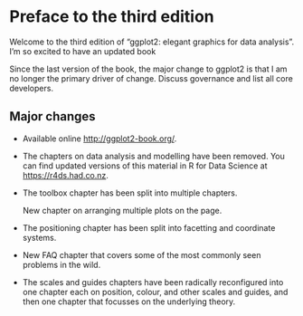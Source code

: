 # Preface to the third edition {.unnumbered}

Welcome to the third edition of "ggplot2: elegant graphics for data analysis".
I'm so excited to have an updated book

Since the last version of the book, the major change to ggplot2 is that I am no longer the primary driver of change.
Discuss governance and list all core developers.

## Major changes {.unnumbered}

-   Available online <http://ggplot2-book.org/>.

-   The chapters on data analysis and modelling have been removed.
    You can find updated versions of this material in R for Data Science at <https://r4ds.had.co.nz>.

-   The toolbox chapter has been split into multiple chapters.

    New chapter on arranging multiple plots on the page.

-   The positioning chapter has been split into facetting and coordinate systems.

-   New FAQ chapter that covers some of the most commonly seen problems in the wild.

-   The scales and guides chapters have been radically reconfigured into one chapter each on position, colour, and other scales and guides, and then one chapter that focusses on the underlying theory.
